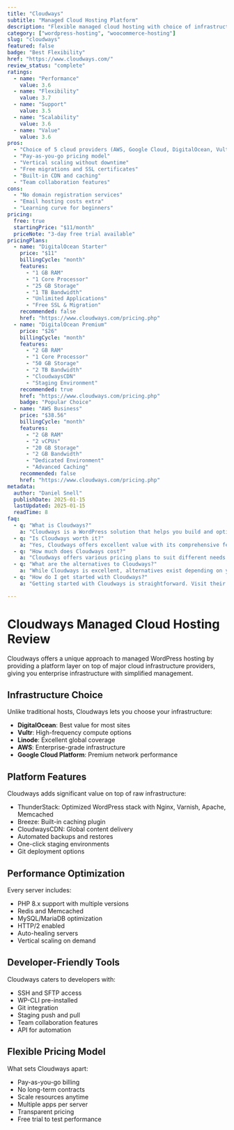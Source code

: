 ```yaml
---
title: "Cloudways"
subtitle: "Managed Cloud Hosting Platform"
description: "Flexible managed cloud hosting with choice of infrastructure providers and pay-as-you-go pricing for WordPress and WooCommerce."
category: ["wordpress-hosting", "woocommerce-hosting"]
slug: "cloudways"
featured: false
badge: "Best Flexibility"
href: "https://www.cloudways.com/"
review_status: "complete"
ratings:
  - name: "Performance"
    value: 3.6
  - name: "Flexibility"
    value: 3.7
  - name: "Support"
    value: 3.5
  - name: "Scalability"
    value: 3.6
  - name: "Value"
    value: 3.6
pros:
  - "Choice of 5 cloud providers (AWS, Google Cloud, DigitalOcean, Vultr, Linode)"
  - "Pay-as-you-go pricing model"
  - "Vertical scaling without downtime"
  - "Free migrations and SSL certificates"
  - "Built-in CDN and caching"
  - "Team collaboration features"
cons:
  - "No domain registration services"
  - "Email hosting costs extra"
  - "Learning curve for beginners"
pricing:
  free: true
  startingPrice: "$11/month"
  priceNote: "3-day free trial available"
pricingPlans:
  - name: "DigitalOcean Starter"
    price: "$11"
    billingCycle: "month"
    features:
      - "1 GB RAM"
      - "1 Core Processor"
      - "25 GB Storage"
      - "1 TB Bandwidth"
      - "Unlimited Applications"
      - "Free SSL & Migration"
    recommended: false
    href: "https://www.cloudways.com/pricing.php"
  - name: "DigitalOcean Premium"
    price: "$26"
    billingCycle: "month"
    features:
      - "2 GB RAM"
      - "1 Core Processor"
      - "50 GB Storage"
      - "2 TB Bandwidth"
      - "CloudwaysCDN"
      - "Staging Environment"
    recommended: true
    href: "https://www.cloudways.com/pricing.php"
    badge: "Popular Choice"
  - name: "AWS Business"
    price: "$38.56"
    billingCycle: "month"
    features:
      - "2 GB RAM"
      - "2 vCPUs"
      - "20 GB Storage"
      - "2 GB Bandwidth"
      - "Dedicated Environment"
      - "Advanced Caching"
    recommended: false
    href: "https://www.cloudways.com/pricing.php"
metadata:
  author: "Daniel Snell"
  publishDate: 2025-01-15
  lastUpdated: 2025-01-15
  readTime: 8
faq:
  - q: "What is Cloudways?"
    a: "Cloudways is a WordPress solution that helps you build and optimize your website with powerful features and excellent performance."
  - q: "Is Cloudways worth it?"
    a: "Yes, Cloudways offers excellent value with its comprehensive feature set, regular updates, and reliable support. It's a solid investment for serious WordPress users."
  - q: "How much does Cloudways cost?"
    a: "Cloudways offers various pricing plans to suit different needs. Check their official website for current pricing and special offers."
  - q: "What are the alternatives to Cloudways?"
    a: "While Cloudways is excellent, alternatives exist depending on your specific needs. Consider your requirements for features, budget, and ease of use when comparing options."
  - q: "How do I get started with Cloudways?"
    a: "Getting started with Cloudways is straightforward. Visit their official website, choose a plan that fits your needs, and follow their setup documentation or tutorials."

---
```


# Cloudways Managed Cloud Hosting Review

Cloudways offers a unique approach to managed WordPress hosting by providing a platform layer on top of major cloud infrastructure providers, giving you enterprise infrastructure with simplified management.

## Infrastructure Choice

Unlike traditional hosts, Cloudways lets you choose your infrastructure:
- **DigitalOcean**: Best value for most sites
- **Vultr**: High-frequency compute options
- **Linode**: Excellent global coverage
- **AWS**: Enterprise-grade infrastructure
- **Google Cloud Platform**: Premium network performance

## Platform Features

Cloudways adds significant value on top of raw infrastructure:
- ThunderStack: Optimized WordPress stack with Nginx, Varnish, Apache, Memcached
- Breeze: Built-in caching plugin
- CloudwaysCDN: Global content delivery
- Automated backups and restores
- One-click staging environments
- Git deployment options

## Performance Optimization

Every server includes:
- PHP 8.x support with multiple versions
- Redis and Memcached
- MySQL/MariaDB optimization
- HTTP/2 enabled
- Auto-healing servers
- Vertical scaling on demand

## Developer-Friendly Tools

Cloudways caters to developers with:
- SSH and SFTP access
- WP-CLI pre-installed
- Git integration
- Staging push and pull
- Team collaboration features
- API for automation

## Flexible Pricing Model

What sets Cloudways apart:
- Pay-as-you-go billing
- No long-term contracts
- Scale resources anytime
- Multiple apps per server
- Transparent pricing
- Free trial to test performance